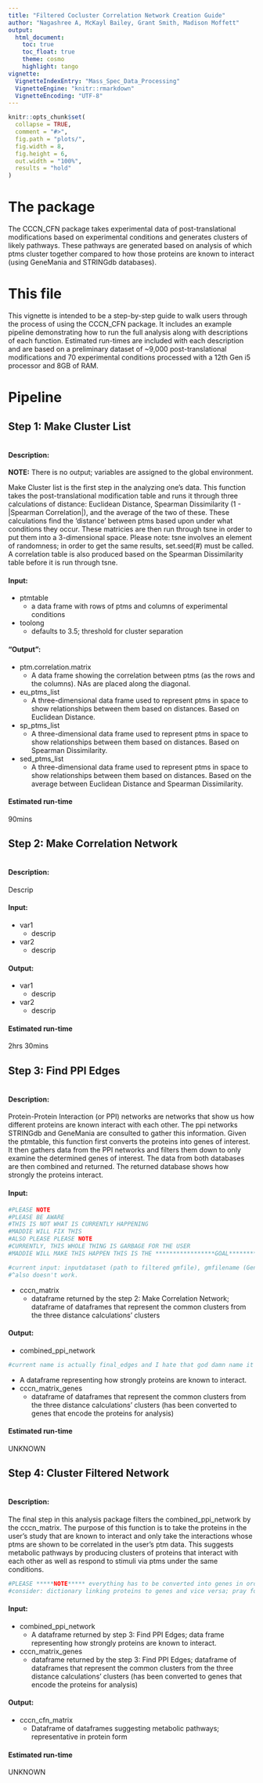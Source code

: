 ```yaml
---
title: "Filtered Cocluster Correlation Network Creation Guide"
author: "Nagashree A, McKayl Bailey, Grant Smith, Madison Moffett"
output: 
  html_document:
    toc: true
    toc_float: true
    theme: cosmo
    highlight: tango
vignette:
  VignetteIndexEntry: "Mass_Spec_Data_Processing"
  VignetteEngine: "knitr::rmarkdown"
  VignetteEncoding: "UTF-8"
---
```


```r
knitr::opts_chunk$set(
  collapse = TRUE,
  comment = "#>",
  fig.path = "plots/",
  fig.width = 8,
  fig.height = 6,
  out.width = "100%",
  results = "hold"
)
```

# The package  
The CCCN_CFN package takes experimental data of post-translational modifications based on experimental conditions and generates clusters of likely pathways. These pathways are generated based on analysis of which ptms cluster together compared to how those proteins are known to interact (using GeneMania and STRINGdb databases).

# This file  
This vignette is intended to be a step-by-step guide to walk users through the process of using the CCCN_CFN package. It includes an example pipeline demonstrating how to run the full analysis along with descriptions of each function. Estimated run-times are included with each description and are based on a preliminary dataset of \~9,000 post-translational modifications and 70 experimental conditions processed with a 12th Gen i5 processor and 8GB of RAM.  

# Pipeline  

## Step 1: Make Cluster List  

```

```

#### Description:  

**NOTE:** There is no output; variables are assigned to the global environment.  

Make Cluster list is the first step in the analyzing one's data. This function takes the post-translational modification table and runs it through three calculations of distance: Euclidean Distance, Spearman Dissimilarity (1 - |Spearman Correlation|), and the average of the two of these. These calculations find the 'distance' between ptms based upon under what conditions they occur. These matricies are then run through tsne in order to put them into a 3-dimensional space. Please note: tsne involves an element of randomness; in order to get the same results, set.seed(#) must be called. A correlation table is also produced based on the Spearman Dissimilarity table before it is run through tsne.  

#### Input:  
- ptmtable
  - a data frame with rows of ptms and columns of experimental conditions  
- toolong
  - defaults to 3.5; threshold for cluster separation  

#### "Output":  
- ptm.correlation.matrix
  - A data frame showing the correlation between ptms (as the rows and the columns). NAs are placed along the diagonal.  
- eu_ptms_list
  - A three-dimensional data frame used to represent ptms in space to show relationships between them based on distances. Based on Euclidean Distance.  
- sp_ptms_list
  - A three-dimensional data frame used to represent ptms in space to show relationships between them based on distances. Based on Spearman Dissimilarity.  
- sed_ptms_list 
  - A three-dimensional data frame used to represent ptms in space to show relationships between them based on distances. Based on the average between Euclidean Distance and Spearman Dissimilarity. 

#### Estimated run-time  
90mins

## Step 2: Make Correlation Network  

```

```

#### Description:  

Descrip  

#### Input:  
- var1
  - descrip  
- var2
  - descrip  

#### Output:  
- var1
  - descrip  
- var2
  - descrip

#### Estimated run-time  
2hrs 30mins

## Step 3: Find PPI Edges 

```

```

#### Description:  

Protein-Protein Interaction (or PPI) networks are networks that show us how different proteins are known interact with each other. The ppi networks STRINGdb and GeneMania are consulted to gather this information. Given the ptmtable, this function first converts the proteins into genes of interest. It then gathers data from the PPI networks and filters them down to only examine the determined genes of interest. The data from both databases are then combined and returned. The returned database shows how strongly the proteins interact.

#### Input:  
```r
#PLEASE NOTE
#PLEASE BE AWARE
#THIS IS NOT WHAT IS CURRENTLY HAPPENING
#MADDIE WILL FIX THIS
#ALSO PLEASE PLEASE NOTE
#CURRENTLY, THIS WHOLE THING IS GARBAGE FOR THE USER
#MADDIE WILL MAKE THIS HAPPEN THIS IS THE *****************GOAL*****************

#current input: inputdataset (path to filtered gmfile), gmfilename (GeneMania file path), nodenames (list of genes to study)
#^also doesn't work.
```
- cccn_matrix
  - dataframe returned by the step 2: Make Correlation Network; dataframe of dataframes that represent the common clusters from the three distance calculations' clusters  

#### Output:  
- combined_ppi_network
```r
#current name is actually final_edges and I hate that god damn name it is not helpful.
```
  - A dataframe representing how strongly proteins are known to interact.
- cccn_matrix_genes
  - dataframe of dataframes that represent the common clusters from the three distance calculations' clusters (has been converted to genes that encode the proteins for analysis)


#### Estimated run-time  
UNKNOWN

## Step 4: Cluster Filtered Network  

```

```

#### Description:  

The final step in this analysis package filters the combined_ppi_network by the cccn_matrix. The purpose of this function is to take the proteins in the user's study that are known to interact and only take the interactions whose ptms are shown to be correlated in the user's ptm data. This suggests metabolic pathways by producing clusters of proteins that interact with each other as well as respond to stimuli via ptms under the same conditions.

```r
#PLEASE *****NOTE***** everything has to be converted into genes in order to do analysis but will have to be converted back into proteins to return important results.
#consider: dictionary linking proteins to genes and vice versa; pray for no overlap
```

#### Input:  
- combined_ppi_network
  - A dataframe returned by step 3: Find PPI Edges; data frame representing how strongly proteins are known to interact.  
- cccn_matrix_genes
  - dataframe returned by the step 3: Find PPI Edges; dataframe of dataframes that represent the common clusters from the three distance calculations' clusters (has been converted to genes that encode the proteins for analysis)  

#### Output:  
- cccn_cfn_matrix
  - Dataframe of dataframes suggesting metabolic pathways; representative in protein form  

#### Estimated run-time  
UNKNOWN



















